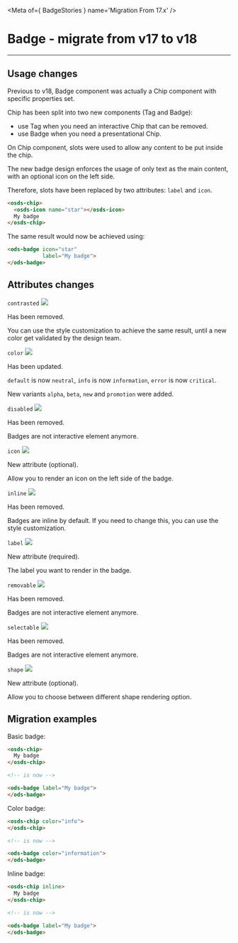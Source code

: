 
<Meta of={ BadgeStories } name='Migration From 17.x' />

# Badge - migrate from v17 to v18
----

## Usage changes

Previous to v18, Badge component was actually a Chip component with specific properties set.

Chip has been split into two new components (Tag and Badge):
- use Tag when you need an interactive Chip that can be removed.
- use Badge when you need a presentational Chip.

On Chip component, slots were used to allow any content to be put inside the chip.

The new badge design enforces the usage of only text as the main content, with an optional icon on the left side.

Therefore, slots have been replaced by two attributes: `label` and `icon`.

```html
<osds-chip>
  <osds-icon name="star"></osds-icon>
  My badge
</osds-chip>
```

The same result would now be achieved using:
```html
<ods-badge icon="star"
           label="My badge">
</ods-badge>
```

## Attributes changes

`contrasted` <img src="https://img.shields.io/badge/removed-FF0000" />

Has been removed.

You can use the style customization to achieve the same result, until a new color get validated by the design team.

`color` <img src="https://img.shields.io/badge/updated-00FFFF" />

Has been updated.

`default` is now `neutral`, `info` is now `information`, `error` is now `critical`.

New variants `alpha`, `beta`, `new` and `promotion` were added.

`disabled` <img src="https://img.shields.io/badge/removed-FF0000" />

Has been removed.

Badges are not interactive element anymore.

`icon` <img src="https://img.shields.io/badge/new-008000" />

New attribute (optional).

Allow you to render an icon on the left side of the badge.

`inline` <img src="https://img.shields.io/badge/removed-FF0000" />

Has been removed.

Badges are inline by default. If you need to change this, you can use the style customization.

`label` <img src="https://img.shields.io/badge/new-008000" />

New attribute (required).

The label you want to render in the badge.

`removable` <img src="https://img.shields.io/badge/removed-FF0000" />

Has been removed.

Badges are not interactive element anymore.

`selectable` <img src="https://img.shields.io/badge/removed-FF0000" />

Has been removed.

Badges are not interactive element anymore.

`shape` <img src="https://img.shields.io/badge/new-008000" />

New attribute (optional).

Allow you to choose between different shape rendering option.

## Migration examples

Basic badge:
```html
<osds-chip>
  My badge
</osds-chip>

<!-- is now -->

<ods-badge label="My badge">
</ods-badge>
```

Color badge:
```html
<osds-chip color="info">
</osds-chip>

<!-- is now -->

<ods-badge color="information">
</ods-badge>
```

Inline badge:
```html
<osds-chip inline>
  My badge
</osds-chip>

<!-- is now -->

<ods-badge label="My badge">
</ods-badge>
```
